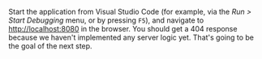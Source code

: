 Start the application from Visual Studio Code (for example, via the _Run > Start Debugging_
menu, or by pressing `F5`), and navigate to [http://localhost:8080](http://localhost:8080)
in the browser. You should get a 404 response because we haven't implemented any server logic yet.
That's going to be the goal of the next step.
